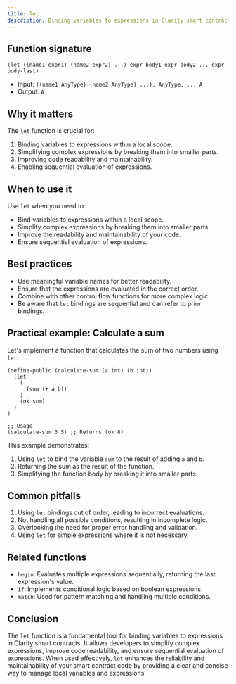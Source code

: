```yaml
---
title: let
description: Binding variables to expressions in Clarity smart contracts.
---
```


## Function signature

```clarity
(let ((name1 expr1) (name2 expr2) ...) expr-body1 expr-body2 ... expr-body-last)
```

- Input: `((name1 AnyType) (name2 AnyType) ...), AnyType, ... A`
- Output: `A`

## Why it matters

The `let` function is crucial for:

1. Binding variables to expressions within a local scope.
2. Simplifying complex expressions by breaking them into smaller parts.
3. Improving code readability and maintainability.
4. Enabling sequential evaluation of expressions.

## When to use it

Use `let` when you need to:

- Bind variables to expressions within a local scope.
- Simplify complex expressions by breaking them into smaller parts.
- Improve the readability and maintainability of your code.
- Ensure sequential evaluation of expressions.

## Best practices

- Use meaningful variable names for better readability.
- Ensure that the expressions are evaluated in the correct order.
- Combine with other control flow functions for more complex logic.
- Be aware that `let` bindings are sequential and can refer to prior bindings.

## Practical example: Calculate a sum

Let's implement a function that calculates the sum of two numbers using `let`:

```clarity
(define-public (calculate-sum (a int) (b int))
  (let
    (
      (sum (+ a b))
    )
    (ok sum)
  )
)

;; Usage
(calculate-sum 3 5) ;; Returns (ok 8)
```

This example demonstrates:
1. Using `let` to bind the variable `sum` to the result of adding `a` and `b`.
2. Returning the sum as the result of the function.
3. Simplifying the function body by breaking it into smaller parts.

## Common pitfalls

1. Using `let` bindings out of order, leading to incorrect evaluations.
2. Not handling all possible conditions, resulting in incomplete logic.
3. Overlooking the need for proper error handling and validation.
4. Using `let` for simple expressions where it is not necessary.

## Related functions

- `begin`: Evaluates multiple expressions sequentially, returning the last expression's value.
- `if`: Implements conditional logic based on boolean expressions.
- `match`: Used for pattern matching and handling multiple conditions.

## Conclusion

The `let` function is a fundamental tool for binding variables to expressions in Clarity smart contracts. It allows developers to simplify complex expressions, improve code readability, and ensure sequential evaluation of expressions. When used effectively, `let` enhances the reliability and maintainability of your smart contract code by providing a clear and concise way to manage local variables and expressions.
